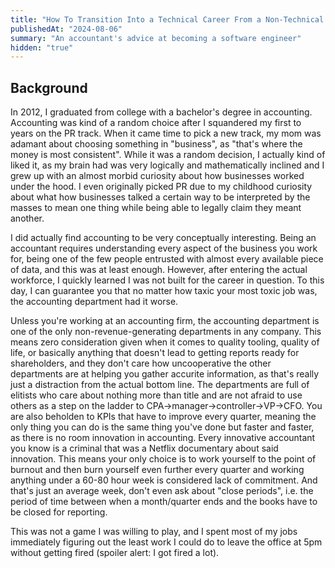 ```yaml
---
title: "How To Transition Into a Technical Career From a Non-Technical Background"
publishedAt: "2024-08-06"
summary: "An accountant's advice at becoming a software engineer"
hidden: "true"
---
```


<h2 style={{ fontWeight: "bold" }}>Background</h2>

In 2012, I graduated from college with a bachelor's degree in accounting. Accounting was kind of a random choice after I squandered my first to years on the PR track. When it came time to pick a new track, my mom was adamant about choosing something in "business", as "that's where the money is most consistent". While it was a random decision, I actually kind of liked it, as my brain had was very logically and mathematically inclined and I grew up with an almost morbid curiosity about how businesses worked under the hood. I even originally picked PR due to my childhood curiosity about what how businesses talked a certain way to be interpreted by the masses to mean one thing while being able to legally claim they meant another.

I did actually find accounting to be very conceptually interesting. Being an accountant requires understanding every aspect of the business you work for, being one of the few people entrusted with almost every available piece of data, and this was at least enough. However, after entering the actual workforce, I quickly learned I was not built for the career in question. To this day, I can guarantee you that no matter how taxic your most toxic job was, the accounting department had it worse.

Unless you're working at an accounting firm, the accounting department is one of the only non-revenue-generating departments in any company. This means zero consideration given when it comes to quality tooling, quality of life, or basically anything that doesn't lead to getting reports ready for shareholders, and they don't care how uncooperative the other departments are at helping you gather accurite information, as that's really just a distraction from the actual bottom line. The departments are full of elitists who care about nothing more than title and are not afraid to use others as a step on the ladder to CPA->manager->controller->VP->CFO. You are also beholden to KPIs that have to improve every quarter, meaning the only thing you can do is the same thing you've done but faster and faster, as there is no room innovation in accounting. Every innovative accountant you know is a criminal that was a Netflix documentary about said innovation. This means your only choice is to work yourself to the point of burnout and then burn yourself even further every quarter and working anything under a 60-80 hour week is considered lack of commitment. And that's just an average week, don't even ask about "close periods", i.e. the period of time between when a month/quarter ends and the books have to be closed for reporting.

This was not a game I was willing to play, and I spent most of my jobs immediately figuring out the least work I could do to leave the office at 5pm without getting fired (spoiler alert: I got fired a lot).
